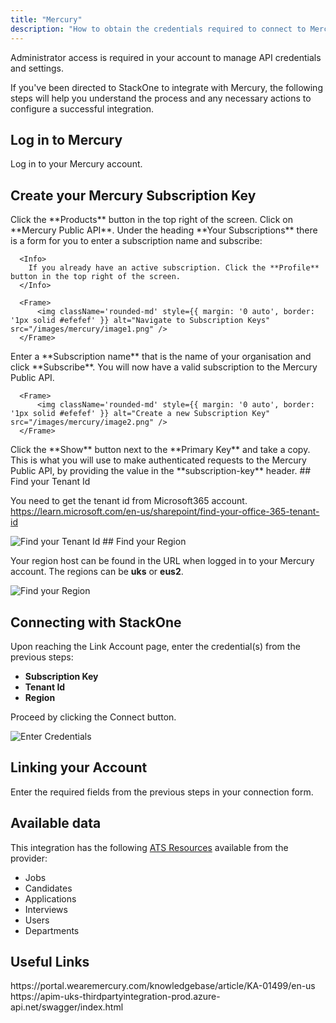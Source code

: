 ```yaml
---
title: "Mercury"
description: "How to obtain the credentials required to connect to Mercury."
---
```



<Note>
  Administrator access is required in your account to manage API credentials and settings.
</Note>

If you've been directed to StackOne to integrate with Mercury, the following steps will help you understand the process and any necessary actions to configure a successful integration.

## Log in to Mercury

Log in to your Mercury account.

## Create your Mercury Subscription Key

<Steps>
  <Step title="Navigate to Subscription Keys">
      Click the **Products** button in the top right of the screen. Click on **Mercury Public API**. Under the heading **Your Subscriptions** there is a form for you to enter a subscription name and subscribe:
      
      <Info>
        If you already have an active subscription. Click the **Profile** button in the top right of the screen.
      </Info>

      <Frame>
          <img className='rounded-md' style={{ margin: '0 auto', border: '1px solid #efefef' }} alt="Navigate to Subscription Keys" src="/images/mercury/image1.png" />
      </Frame>
  </Step>
  <Step title="Create a new Subscription Key">
      Enter a **Subscription name** that is the name of your organisation and click **Subscribe**. You will now have a valid subscription to the Mercury Public API.
    
      <Frame>
          <img className='rounded-md' style={{ margin: '0 auto', border: '1px solid #efefef' }} alt="Create a new Subscription Key" src="/images/mercury/image2.png" />
      </Frame>
  </Step>
  <Step title="Copy your Subscription Key">
       Click the **Show** button next to the **Primary Key** and take a copy. This is what you will use to make authenticated requests to the Mercury Public API, by providing the value in the **subscription-key** header.
  </Step>
</Steps>
## Find your Tenant Id

You need to get the tenant id from Microsoft365 account.
https://learn.microsoft.com/en-us/sharepoint/find-your-office-365-tenant-id
<Frame>
    <img className='rounded-md' style={{ margin: '0 auto', border: '1px solid #efefef' }} alt="Find your Tenant Id" src="/images/mercury/image1.png" />
</Frame>
## Find your Region

Your region host can be found in the URL when logged in to your Mercury account. The regions can be **uks** or **eus2**.
<Frame>
    <img className='rounded-md' style={{ margin: '0 auto', border: '1px solid #efefef' }} alt="Find your Region" src="/images/mercury/image3.png" />
</Frame>

## Connecting with StackOne

Upon reaching the Link Account page, enter the credential(s) from the previous steps:
  - **Subscription Key**
  - **Tenant Id**
  - **Region**

Proceed by clicking the Connect button.

<Frame>
    <img className='rounded-md' style={{ margin: '0 auto', border: '1px solid #efefef' }} alt="Enter Credentials" src="/images/mercury/image4.png" />
</Frame>


## Linking your Account

Enter the required fields from the previous steps in your connection form.

<IntegrationFooter />

## Available data

This integration has the following [ATS Resources](https://docs.stackone.com/reference/getting-started-with-your-api) available from the provider:
- Jobs
- Candidates
- Applications
- Interviews
- Users
- Departments

## Useful Links
<Card title="API Reference" icon="link" href="https://portal.wearemercury.com/knowledgebase/article/KA-01499/en-us">
   https://portal.wearemercury.com/knowledgebase/article/KA-01499/en-us
   https://apim-uks-thirdpartyintegration-prod.azure-api.net/swagger/index.html
</Card>